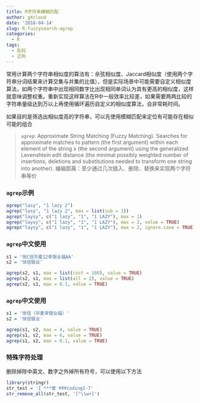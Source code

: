 ```yaml
---
title: R字符串模糊匹配
author: gXcloud
date: '2018-04-14'
slug: R-fuzzysearch-agrep
categories:
  - R
tags:
  - 乱码
  - 正则
---
```


常用计算两个字符串相似度的算法有：余弦相似度、Jaccard相似度（使用两个字符串分词结果来计算交集与并集的比值），但是实际场景中可能需要自定义相似度算法，如两个字符串中出现相同数字比出现相同单词认为具有更高的相似度，这样就意味调整权重。重新实现这样算法在R中一般效率比较差，如果需要两两比较的字符串量级达到万以上再使用循环遍历自定义的相似度算法，会非常耗时间。


如果目的是筛选出相似度高的字符串，可以先使用模糊匹配来定位有可能存在相似可能的组合

> `agrep`: Approximate String Matching (Fuzzy Matching). Searches for approximate matches to pattern (the first argument) within each element of the string x (the second argument) using the generalized Levenshtein edit distance (the minimal possibly weighted number of insertions, deletions and substitutions needed to transform one string into another). 编辑距离：至少通过几次插入、删除、替换来实现两个字符串等价

### `agrep`示例
```r
agrep("lasy", "1 lazy 2")
agrep("lasy", "1 lazy 2", max = list(sub = 1))
agrep("laysy", c("1 lazy", "1", "1 LAZY"), max = 1)
agrep("laysy", c("1 lazy", "1", "1 LAZY"), max = 2, value = TRUE)
agrep("laysy", c("1 lazy", "1", "1 LAZY"), max = 2, ignore.case = TRUE)
```


### `agrep`中文使用
```r
s1 = '恒C信华夏12幸银业福AA'
s2 = '恒信银业'

agrep(s2, s1, max = list(cost = 100), value = TRUE)
agrep(s2, s1, max = list(all = 2), value = TRUE)
agrep(s2, s1, max = 0.1, value = TRUE)
```

### `agrep`中文使用
```r
s1 = '恒信（华夏幸银业福）'
s2 = '恒信银业'

agrep(s1, s2, max = 4, value = TRUE)
agrep(s1, s2, max = 6, value = TRUE)
agrep(s1, s2, max = 0.1, value = TRUE)
```

### 特殊字符处理

删除掉除中英文、数字之外掉所有符号，可以使用以下方法
```r
library(stringr)
str_test = 'I ***爱 ¥¥¥coding1-7'
str_remove_all(str_test, '[^\\w+]')
```

